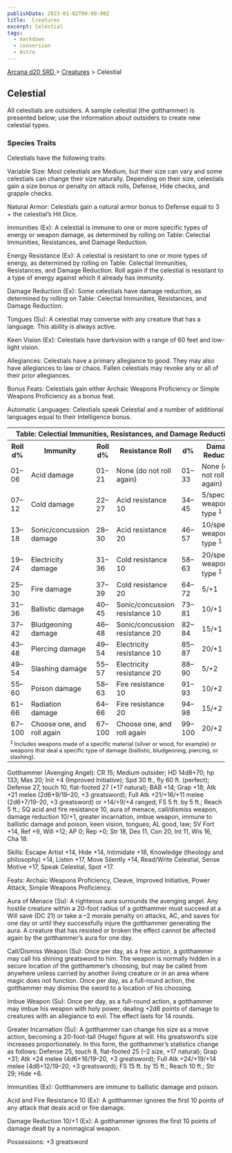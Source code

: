 ```yaml
---
publishDate: 2023-01-02T00:00:00Z
title:  Creatures
excerpt: Celestial
tags:
  - markdown
  - conversion
  - Astro
---
```


[ Arcana d20 SRD ](/#arcanaD20) > [ Creatures](arcana-d20-srd-creatures-index) > Celestial

##  Celestial

All celestials are outsiders. A sample celestial (the gotthammer) is presented
below; use the information about outsiders to create new celestial types.

###  Species Traits

Celestials have the following traits:

Variable Size: Most celestials are Medium, but their size can vary and some
celestials can change their size naturally. Depending on their size,
celestials gain a size bonus or penalty on attack rolls, Defense, Hide checks,
and grapple checks.

Natural Armor: Celestials gain a natural armor bonus to Defense equal to 3 +
the celestial’s Hit Dice.

Immunities (Ex): A celestial is immune to one or more specific types of energy
or weapon damage, as determined by rolling on Table: Celectial Immunities,
Resistances, and Damage Reduction.

Energy Resistance (Ex): A celestial is resistant to one or more types of
energy, as determined by rolling on Table: Celectial Immunities, Resistances,
and Damage Reduction. Roll again if the celestial is resistant to a type of
energy against which it already has immunity.

Damage Reduction (Ex): Some celestials have damage reduction, as determined by
rolling on Table: Celectial Immunities, Resistances, and Damage Reduction.

Tongues (Su): A celestial may converse with any creature that has a language.
This ability is always active.

Keen Vision (Ex): Celestials have darkvision with a range of 60 feet and low-
light vision.

Allegiances: Celestials have a primary allegiance to good. They may also have
allegiances to law or chaos. Fallen celestials may revoke any or all of their
prior allegiances.

Bonus Feats: Celestials gain either Archaic Weapons Proficiency or Simple
Weapons Proficiency as a bonus feat.

Automatic Languages: Celestials speak Celestial and a number of additional
languages equal to their Intelligence bonus.


<table> <tr> <th colspan="6"> Table: Celectial Immunities, Resistances, and Damage Reduction </th> </tr> <tr> <th> Roll d% </th> <th> Immunity </th> <th> Roll d% </th> <th> Resistance Roll </th> <th> d% </th> <th> Damage Reduction </th> </tr> <tr> <td> 01–06 </td> <td> Acid damage </td> <td> 01–21 </td> <td> None (do not roll again) </td> <td> 01–33 </td> <td> None (do not roll again) </td> </tr> <tr class="shaded"> <td> 07–12 </td> <td> Cold damage </td> <td> 22–27 </td> <td> Acid resistance 10 </td> <td> 34–45 </td> <td> 5/specific weapon type <sup> 1 </sup> </td> </tr> <tr> <td> 13–18 </td> <td> Sonic/concussion damage </td> <td> 28–30 </td> <td> Acid resistance 20 </td> <td> 46–57 </td> <td> 10/specific weapon type <sup> 1 </sup> </td> </tr> <tr class="shaded"> <td> 19–24 </td> <td> Electricity damage </td> <td> 31–36 </td> <td> Cold resistance 10 </td> <td> 58–63 </td> <td> 20/specific weapon type <sup> 1 </sup> </td> </tr> <tr> <td> 25–30 </td> <td> Fire damage </td> <td> 37–39 </td> <td> Cold resistance 20 </td> <td> 64–72 </td> <td> 5/+1 </td> </tr> <tr class="shaded"> <td> 31–36 </td> <td> Ballistic damage </td> <td> 40–45 </td> <td> Sonic/concussion resistance 10 </td> <td> 73–81 </td> <td> 10/+1 </td> </tr> <tr> <td> 37–42 </td> <td> Bludgeoning damage </td> <td> 46–48 </td> <td> Sonic/concussion resistance 20 </td> <td> 82–84 </td> <td> 15/+1 </td> </tr> <tr class="shaded"> <td> 43–48 </td> <td> Piercing damage </td> <td> 49–54 </td> <td> Electricity resistance 10 </td> <td> 85–87 </td> <td> 20/+1 </td> </tr> <tr> <td> 49–54 </td> <td> Slashing damage </td> <td> 55–57 </td> <td> Electricity resistance 20 </td> <td> 88–90 </td> <td> 5/+2 </td> </tr> <tr class="shaded"> <td> 55–60 </td> <td> Poison damage </td> <td> 58–63 </td> <td> Fire resistance 10 </td> <td> 91–93 </td> <td> 10/+2 </td> </tr> <tr> <td> 61–66 </td> <td> Radiation damage </td> <td> 64–66 </td> <td> Fire resistance 20 </td> <td> 94–98 </td> <td> 15/+2 </td> </tr> <tr class="shaded"> <td> 67–100 </td> <td> Choose one, and roll again </td> <td> 67–100 </td> <td> Choose one, and roll again </td> <td> 99–100 </td> <td> 20/+2 </td> </tr> <tr> <td colspan="6" style="text-align: left; font-size: .8em"> <sup> 1 </sup> Includes weapons made of a specific material (silver or wood, for example) or weapons that deal a specific type of damage (ballistic, bludgeoning, piercing, or slashing). </td> </tr> </table>



Gotthammer (Avenging Angel): CR 15; Medium outsider; HD 14d8+70; hp 133; Mas
20; Init +4 (Improved Initiative); Spd 30 ft., fly 60 ft. (perfect); Defense
27, touch 10, flat-footed 27 (+17 natural); BAB +14; Grap +18; Atk +21 melee
(2d6+9/19–20, +3 greatsword); Full Atk +21/+16/+11 melee (2d6+7/19–20, +3
greatsword) or +14/+9/+4 ranged; FS 5 ft. by 5 ft.; Reach 5 ft.; SQ acid and
fire resistance 10, aura of menace, call/dismiss weapon, damage reduction
10/+1, greater incarnation, imbue weapon, immune to ballistic damage and
poison, keen vision, tongues; AL good, law; SV Fort +14, Ref +9, Will +12; AP
0; Rep +0; Str 18, Dex 11, Con 20, Int 11, Wis 16, Cha 18.

Skills: Escape Artist +14, Hide +14, Intimidate +18, Knowledge (theology and
philosophy) +14, Listen +17, Move Silently +14, Read/Write Celestial, Sense
Motive +17, Speak Celestial, Spot +17.

Feats: Archaic Weapons Proficiency, Cleave, Improved Initiative, Power Attack,
Simple Weapons Proficiency.

Aura of Menace (Su): A righteous aura surrounds the avenging angel. Any
hostile creature within a 20-foot radius of a gotthammer must succeed at a
Will save (DC 21) or take a –2 morale penalty on attacks, AC, and saves for
one day or until they successfully injure the gotthammer generating the aura.
A creature that has resisted or broken the effect cannot be affected again by
the gotthammer’s aura for one day.

Call/Dismiss Weapon (Su): Once per day, as a free action, a gotthammer may
call his shining greatsword to him. The weapon is normally hidden in a secure
location of the gotthammer’s choosing, but may be called from anywhere unless
carried by another living creature or in an area where magic does not
function. Once per day, as a full-round action, the gotthammer may dismiss the
sword to a location of his choosing.

Imbue Weapon (Su): Once per day, as a full-round action, a gotthammer may
imbue his weapon with holy power, dealing +2d6 points of damage to creatures
with an allegiance to evil. The effect lasts for 14 rounds.

Greater Incarnation (Su): A gotthammer can change his size as a move action,
becoming a 20-foot-tall (Huge) figure at will. His greatsword’s size increases
proportionately. In this form, the gotthammer’s statistics change as follows:
Defense 25, touch 8, flat-footed 25 (–2 size, +17 natural); Grap +31; Atk +24
melee (4d6+16/19–20, +3 greatsword); Full Atk +24/+19/+14 melee (4d6+12/19–20,
+3 greatsword); FS 15 ft. by 15 ft.; Reach 10 ft.; Str 29; Hide +6.

Immunities (Ex): Gotthammers are immune to ballistic damage and poison.

Acid and Fire Resistance 10 (Ex): A gotthammer ignores the first 10 points of
any attack that deals acid or fire damage.

Damage Reduction 10/+1 (Ex): A gotthammer ignores the first 10 points of
damage dealt by a nonmagical weapon.

Possessions: +3 greatsword

